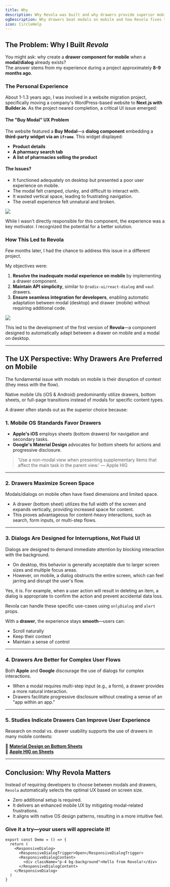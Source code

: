 ```yaml
---
title: Why
description: Why Revola was built and why drawers provide superior mobile UX compared to traditional modals.
ogDescription: Why drawers beat modals on mobile and how Revola fixes this.
icon: CircleHelp
---
```


## The Problem: Why I Built *Revola*

You might ask: why create a **drawer component for mobile** when a **modal/dialog** already exists?    
The answer stems from my experience during a project approximately **8-9 months ago**.

### The Personal Experience

About 1-1.3 years ago, I was involved in a website migration project, specifically moving a company's WordPress-based website to **Next.js with Builder.io**. As the project neared completion, a critical UI issue emerged:

#### The "Buy Modal" UX Problem

The website featured a **Buy Modal**—a **dialog component** embedding a **third-party widget via an `iframe`**. This widget displayed:

* **Product details**
* **A pharmacy search tab**
* **A list of pharmacies selling the product**

#### The Issues?

* It functioned adequately on desktop but presented a poor user experience on mobile.
* The modal felt cramped, clunky, and difficult to interact with.
* It wasted vertical space, leading to frustrating navigation.
* The overall experience felt unnatural and broken.

![](/previous-version.png)

While I wasn't directly responsible for this component, the experience was a key motivator. I recognized the potential for a better solution.

### How This Led to Revola

Few months later, I had the chance to address this issue in a different project.

My objectives were:

1.  **Resolve the inadequate modal experience on mobile** by implementing a drawer component.
2.  **Maintain API simplicity**, similar to `@radix-ui/react-dialog` and `vaul` drawers.
3.  **Ensure seamless integration for developers**, enabling automatic adaptation between modal (desktop) and drawer (mobile) without requiring additional code.

![](/improved-version.png)

This led to the development of the first version of **Revola**—a component designed to automatically adapt between a drawer on mobile and a modal on desktop.

---

## The UX Perspective: Why Drawers Are Preferred on Mobile

The fundamental issue with modals on mobile is their disruption of context (they mess with the flow).

Native mobile UIs (iOS & Android) predominantly utilize drawers, bottom sheets, or full-page transitions instead of modals for specific content types.

A drawer often stands out as the superior choice because:

### 1. Mobile OS Standards Favor Drawers

* **Apple's iOS** employs sheets (bottom drawers) for navigation and secondary tasks.
* **Google's Material Design** advocates for bottom sheets for actions and progressive disclosure.

>   'Use a non-modal view when presenting supplementary items that affect the main task in the parent view.' — Apple HIG

---

### 2. Drawers Maximize Screen Space

Modals/dialogs on mobile often have fixed dimensions and limited space.

* A drawer (bottom sheet) utilizes the full width of the screen and expands vertically, providing increased space for content.
* This proves advantageous for content-heavy interactions, such as search, form inputs, or multi-step flows.

---

### 3. Dialogs Are Designed for Interruptions, Not Fluid UI

Dialogs are designed to demand immediate attention by blocking interaction with the background.

* On desktop, this behavior is generally acceptable due to larger screen sizes and multiple focus areas.
* However, on mobile, a dialog obstructs the entire screen, which can feel jarring and disrupt the user's flow.

<Callout title="But isn't that interruptive behavior sometimes necessary?">  
Yes, it is. For example, when a user action will result in deleting an item, a dialog is appropriate to confirm the action and prevent accidental data loss.

Revola can handle these specific use-cases using `onlyDialog` and `alert` props.
<ComponentPreview name="vaul-alert-revola-demo"/>
</Callout>


With a **drawer**, the experience stays **smooth**—users can:  

* Scroll naturally
* Keep their context
* Maintain a sense of control

---

### 4. Drawers Are Better for Complex User Flows

Both **Apple** and **Google** discourage the use of dialogs for complex interactions.

* When a modal requires multi-step input (e.g., a form), a drawer provides a more natural interaction.
* Drawers facilitate progressive disclosure without creating a sense of an "app within an app."

---

### 5. Studies Indicate Drawers Can Improve User Experience

Research on modal vs. drawer usability supports the use of drawers in many mobile contexts:

📄 **[Material Design on Bottom Sheets](https://m3.material.io/components/bottom-sheets/guidelines)**  
📄 **[Apple HIG on Sheets](https://developer.apple.com/design/human-interface-guidelines/sheets)**  

---

## Conclusion: Why Revola Matters

Instead of requiring developers to choose between modals and drawers, `Revola` automatically selects the optimal UX based on screen size.

* Zero additional setup is required.
* It delivers an enhanced mobile UX by mitigating modal-related frustrations.
* It aligns with native OS design patterns, resulting in a more intuitive feel.

### Give it a try—your users will appreciate it!

```tsx
export const Demo = () => {
  return (
    <ResponsiveDialog>
      <ResponsiveDialogTrigger>Open</ResponsiveDialogTrigger>
      <ResponsiveDialogContent>
        <div className="p-4 bg-background">Hello from Revola!</div>
      </ResponsiveDialogContent>
    </ResponsiveDialog>
  )
}
```
